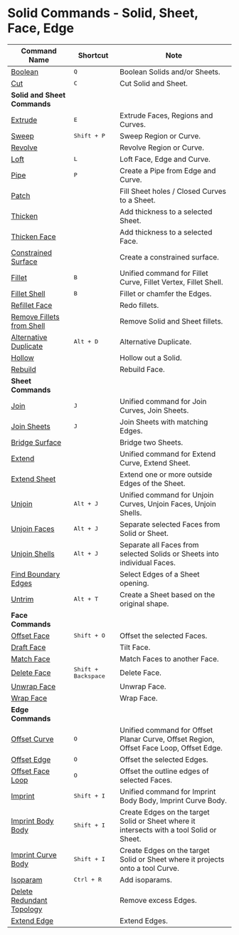 # Solid Commands - Solid, Sheet, Face, Edge
| Command Name                                                 | Shortcut                     | Note                                                                                     |
| ------------------------------------------------------------ | ---------------------------- | ---------------------------------------------------------------------------------------- |
| [Boolean](solid/boolean)                                     | <kbd>Q</kbd>                 | Boolean Solids and/or Sheets.                                                             |
| [Cut](solid/cut)                                             | <kbd>C</kbd>                 | Cut Solid and Sheet.                                                                      |
| **Solid and Sheet Commands**                                 |                              |                                                                                          |
| [Extrude](solid/extrude)                                     | <kbd>E</kbd>                 | Extrude Faces, Regions and Curves.                                                        |
| [Sweep](solid/sweep)                                         | <kbd>Shift + P</kbd>         | Sweep Region or Curve.                                                                    |
| [Revolve](solid/revolve)                                     |                              | Revolve Region or Curve.                                                                  |
| [Loft](solid/loft)                                           | <kbd>L</kbd>                 | Loft Face, Edge and Curve.                                                                |
| [Pipe](solid/pipe)                                           | <kbd>P</kbd>                 | Create a Pipe from Edge and Curve.                                                        |
| [Patch](solid/patch)                                         |                              | Fill Sheet holes / Closed Curves to a Sheet.                                              |
| [Thicken](solid/thicken)                                     |                              | Add thickness to a selected Sheet.                                                       |
| [Thicken Face](solid/thicken-face)                           |                              | Add thickness to a selected Face.                                                        |
| [Constrained Surface](solid/constrained-surface)             |                              | Create a constrained surface.                                                             |
| [Fillet](solid/fillet)                                       | <kbd>B</kbd>                 | Unified command for Fillet Curve, Fillet Vertex, Fillet Shell.                            |
| [Fillet Shell](solid/fillet-shell)                           | <kbd>B</kbd>                 | Fillet or chamfer the Edges.                                                              |
| [Refillet Face](solid/refillet-face)                         |                              | Redo fillets.                                                                             |
| [Remove Fillets from Shell](solid/remove-fillets-from-shell) |                              | Remove Solid and Sheet fillets.                                                           |
| [Alternative Duplicate](solid/alternative-duplicate)         | <kbd>Alt + D</kbd>           | Alternative Duplicate.                                                                    |
| [Hollow](solid/hollow)                                       |                              | Hollow out a Solid.                                                                       |
| [Rebuild](solid/rebuild)                                     |                              | Rebuild Face.                                                                             |
| **Sheet Commands**                                           |                              |                                                                                          |
| [Join](solid/join)                                           | <kbd>J</kbd>                 | Unified command for Join Curves, Join Sheets.                                            |
| [Join Sheets](solid/join-sheets)                             | <kbd>J</kbd>                 | Join Sheets with matching Edges.                                                         |
| [Bridge Surface](solid/bridge-surface)                       |                              | Bridge two Sheets.                                                                        |
| [Extend](solid/extend)                                       |                              | Unified command for Extend Curve, Extend Sheet.                                           |
| [Extend Sheet](solid/extend-sheet)                           |                              | Extend one or more outside Edges of the Sheet.                                            |
| [Unjoin](solid/unjoin)                                       | <kbd>Alt + J</kbd>           | Unified command for Unjoin Curves, Unjoin Faces, Unjoin Shells.                          |
| [Unjoin Faces](solid/unjoin-faces)                           | <kbd>Alt + J</kbd>           | Separate selected Faces from Solid or Sheet.                                             |
| [Unjoin Shells](solid/unjoin-shells)                         | <kbd>Alt + J</kbd>           | Separate all Faces from selected Solids or Sheets into individual Faces.                 |
| [Find Boundary Edges](solid/find-boundary-edges)             |                              | Select Edges of a Sheet opening.                                                          |
| [Untrim](solid/untrim)                                       | <kbd>Alt + T</kbd>           | Create a Sheet based on the original shape.                                               |
| **Face Commands**                                            |                              |                                                                                          |
| [Offset Face](solid/offset-face)                             | <kbd>Shift + O</kbd>         |  Offset the selected Faces.                                                                           |
| [Draft Face](solid/draft-face)                               |                              | Tilt Face.                                                                                |
| [Match Face](solid/match-face)                               |                              | Match Faces to another Face.                                                              |
| [Delete Face](solid/delete-face)                             | <kbd>Shift + Backspace</kbd> | Delete Face.                                                                              |
| [Unwrap Face](solid/unwrap-face)                             |                              | Unwrap Face.                                                                              |
| [Wrap Face](solid/wrap-face)                                 |                              | Wrap Face.                                                                                |
| **Edge Commands**                                            |                              |                                                                                          |
| [Offset Curve](solid/offset-curve)                           | <kbd>O</kbd>                 | Unified command for Offset Planar Curve, Offset Region, Offset Face Loop, Offset Edge.   |
| [Offset Edge](solid/offset-edge)                             | <kbd>O</kbd>                 | Offset the selected Edges.                                                               |
| [Offset Face Loop](solid/offset-face-loop)                   | <kbd>O</kbd>                 | Offset the outline edges of selected Faces.                                              |
| [Imprint](solid/imprint)                                     | <kbd>Shift + I</kbd>         | Unified command for Imprint Body Body, Imprint Curve Body.                                |
| [Imprint Body Body](solid/imprint-body-body)                 | <kbd>Shift + I</kbd>         | Create Edges on the target Solid or Sheet where it intersects with a tool Solid or Sheet. |
| [Imprint Curve Body](solid/imprint-curve-body)               | <kbd>Shift + I</kbd>         | Create Edges on the target Solid or Sheet where it projects onto a tool Curve.            |
| [Isoparam](solid/isoparam)                                   | <kbd>Ctrl + R</kbd>          | Add isoparams.                                                                    |
| [Delete Redundant Topology](solid/delete-redundant-topology) |                              | Remove excess Edges.                                                                      |
| [Extend Edge](solid/extend-edge)                             |                              | Extend Edges.                                                                             |
















